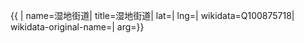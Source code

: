 {{ {{{1|PRC admin/showdata}}}|
name=湿地街道|
title=湿地街道|
lat=|
lng=|
wikidata=Q100875718|
wikidata-original-name=|
arg={{{arg|}}}}}